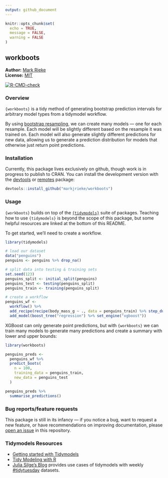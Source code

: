 ```yaml
---
output: github_document
---
```


```r
knitr::opts_chunk$set(
  echo = TRUE,
  message = FALSE,
  warning = FALSE
)
```

## workboots

**Author:** [Mark Rieke](https://www.thedatadiary.net/about/) <br/>
**License:** [MIT](https://github.com/markjrieke/workboots/blob/main/LICENSE)

<!-- badges: start -->
[![R-CMD-check](https://github.com/markjrieke/workboots/workflows/R-CMD-check/badge.svg)](https://github.com/markjrieke/workboots/actions)
<!-- badges: end -->

### Overview

`{workboots}` is a tidy method of generating bootstrap prediction intervals for arbitrary model types from a tidymodel workflow. 

By using [bootstrap resampling](https://en.wikipedia.org/wiki/Bootstrapping_(statistics)), we can create many models --- one for each resample. Each model will be slightly different based on the resample it was trained on. Each model will also generate slightly different predictions for new data, allowing us to generate a prediction distribution for models that otherwise just return point predictions.

### Installation

Currently, this package lives exclusively on github, though work is in progress to publish to CRAN. You can install the development version with the [devtools](https://cran.r-project.org/package=devtools) or [remotes](https://cran.r-project.org/package=remotes) package:

```r
devtools::install_github("markjrieke/workboots")
```

### Usage

`{workboots}` builds on top of the [`{tidymodels}`](https://www.tidymodels.org/) suite of packages. Teaching how to use `{tidymodels}` is beyond the scope of this package, but some helpful resources are linked at the bottom of this README. 

To get started, we'll need to create a workflow.

```r
library(tidymodels)

# load our dataset
data("penguins")
penguins <- penguins %>% drop_na()

# split data into testing & training sets
set.seed(123)
penguins_split <- initial_split(penguins)
penguins_test <- testing(penguins_split)
penguins_train <- training(penguins_split)

# create a workflow
penguins_wf <- 
  workflow() %>%
  add_recipe(recipe(body_mass_g ~ ., data = penguins_train) %>% step_dummy(all_nominal())) %>%
  add_model(boost_tree("regression") %>% set_engine("xgboost"))
```

XGBoost can only generate point predictions, but with `{workboots}` we can train many models to generate many predictions and create a summary with lower and upper bounds:

```r
library(workboots)

penguins_preds <-
  penguins_wf %>%
  predict_boots(
    n = 100,
    training_data = penguins_train,
    new_data = penguins_test
  )

penguins_preds %>%
  summarise_predictions()
```

### Bug reports/feature requests 

This package is still in its infancy --- if you notice a bug, want to request a new feature, or have recommendations on improving documentation, please [open an issue](https://github.com/markjrieke/workboots/issues) in this repository.

### Tidymodels Resources

* [Getting started with Tidymodels](https://www.tidymodels.org/start/)
* [Tidy Modeling with R](https://www.tmwr.org/)
* [Julia Silge's Blog](https://juliasilge.com/blog/) provides use cases of tidymodels with weekly [#tidytuesday](https://github.com/rfordatascience/tidytuesday) datasets. 
